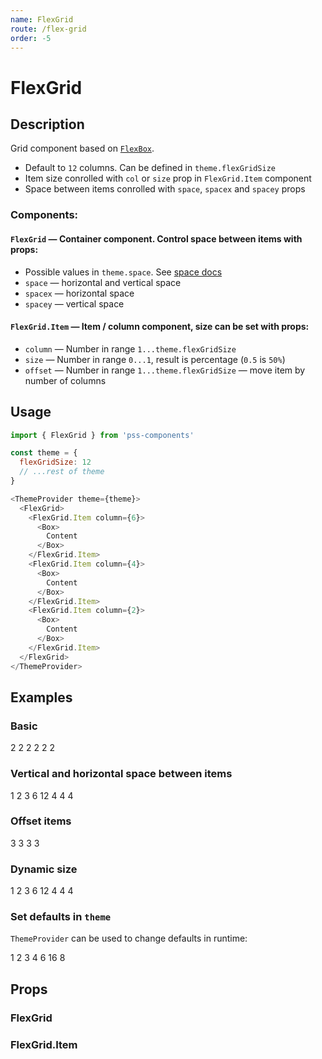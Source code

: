 ```yaml
---
name: FlexGrid
route: /flex-grid
order: -5
---
```




# FlexGrid

## Description

Grid component based on [`FlexBox`](#/flex-box).

- Default to `12` columns. Can be defined in `theme.flexGridSize`
- Item size conrolled with `col` or `size` prop in `FlexGrid.Item` component
- Space between items conrolled with `space`, `spacex` and `spacey` props

### Components:


#### `FlexGrid` — Container component. Control space between items with props:

- Possible values in `theme.space`. See [space docs](https://github.com/exah/pss/blob/master/docs/api.md#space)
- `space` — horizontal and vertical space
- `spacex` — horizontal space
- `spacey` — vertical space

#### `FlexGrid.Item` — Item / column component, size can be set with props:

- `column` — Number in range `1...theme.flexGridSize`
- `size` — Number in range `0...1`, result is percentage (`0.5` is `50%`)
- `offset` — Number in range `1...theme.flexGridSize` — move item by number of columns


## Usage

```js
import { FlexGrid } from 'pss-components'
```

```js
const theme = {
  flexGridSize: 12
  // ...rest of theme
}
```

```js
<ThemeProvider theme={theme}>
  <FlexGrid>
    <FlexGrid.Item column={6}>
      <Box>
        Content
      </Box>
    </FlexGrid.Item>
    <FlexGrid.Item column={4}>
      <Box>
        Content
      </Box>
    </FlexGrid.Item>
    <FlexGrid.Item column={2}>
      <Box>
        Content
      </Box>
    </FlexGrid.Item>
  </FlexGrid>
</ThemeProvider>
```


## Examples

### Basic

<Playground>
  <FlexGrid spacex={1}>
    <FlexGrid.Item column={2}>
      <Box outline='1px solid' pd={1}>
        2
      </Box>
    </FlexGrid.Item>
    <FlexGrid.Item column={2}>
      <Box outline='1px solid' pd={1}>
        2
      </Box>
    </FlexGrid.Item>
    <FlexGrid.Item column={2}>
      <Box outline='1px solid' pd={1}>
        2
      </Box>
    </FlexGrid.Item>
    <FlexGrid.Item column={2}>
      <Box outline='1px solid' pd={1}>
        2
      </Box>
    </FlexGrid.Item>
    <FlexGrid.Item column={2}>
      <Box outline='1px solid' pd={1}>
        2
      </Box>
    </FlexGrid.Item>
    <FlexGrid.Item column={2}>
      <Box outline='1px solid' pd={1}>
        2
      </Box>
    </FlexGrid.Item>
  </FlexGrid>
</Playground>

### Vertical and horizontal space between items

<Playground>
  <FlexGrid space={1}>
    <FlexGrid.Item column={1}>
      <Box outline='1px solid' pd={1}>
        1
      </Box>
    </FlexGrid.Item>
    <FlexGrid.Item column={2}>
      <Box outline='1px solid' pd={1}>
        2
      </Box>
    </FlexGrid.Item>
    <FlexGrid.Item column={3}>
      <Box outline='1px solid' pd={1}>
        3
      </Box>
    </FlexGrid.Item>
    <FlexGrid.Item column={6}>
      <Box outline='1px solid' pd={1}>
        6
      </Box>
    </FlexGrid.Item>
    <FlexGrid.Item column={12}>
      <Box outline='1px solid' pd={1}>
        12
      </Box>
    </FlexGrid.Item>
    <FlexGrid.Item column={4}>
      <Box outline='1px solid' pd={1}>
        4
      </Box>
    </FlexGrid.Item>
    <FlexGrid.Item column={4}>
      <Box outline='1px solid' pd={1}>
        4
      </Box>
    </FlexGrid.Item>
    <FlexGrid.Item column={4}>
      <Box outline='1px solid' pd={1}>
        4
      </Box>
    </FlexGrid.Item>
  </FlexGrid>
</Playground>

### Offset items

<Playground>
  <FlexGrid space={1}>
    <FlexGrid.Item column={3} mgr='75%'>
      <Box outline='1px solid' pd={1}>
        3
      </Box>
    </FlexGrid.Item>
    <FlexGrid.Item column={3} offset={3}>
      <Box outline='1px solid' pd={1}>
        3
      </Box>
    </FlexGrid.Item>
    <FlexGrid.Item column={3} offset={6}>
      <Box outline='1px solid' pd={1}>
        3
      </Box>
    </FlexGrid.Item>
    <FlexGrid.Item column={3} offset={9}>
      <Box outline='1px solid' pd={1}>
        3
      </Box>
    </FlexGrid.Item>
  </FlexGrid>
</Playground>

### Dynamic size

<Playground>
  <FlexGrid space={1}>
    <FlexGrid.Item size={1 / 12}>
      <Box outline='1px solid' pd={1}>
        1
      </Box>
    </FlexGrid.Item>
    <FlexGrid.Item size={2 / 12}>
      <Box outline='1px solid' pd={1}>
        2
      </Box>
    </FlexGrid.Item>
    <FlexGrid.Item size={3 / 12}>
      <Box outline='1px solid' pd={1}>
        3
      </Box>
    </FlexGrid.Item>
    <FlexGrid.Item size={6 / 12}>
      <Box outline='1px solid' pd={1}>
        6
      </Box>
    </FlexGrid.Item>
    <FlexGrid.Item size={12 / 12}>
      <Box outline='1px solid' pd={1}>
        12
      </Box>
    </FlexGrid.Item>
    <FlexGrid.Item size={4 / 12}>
      <Box outline='1px solid' pd={1}>
        4
      </Box>
    </FlexGrid.Item>
    <FlexGrid.Item size={4 / 12}>
      <Box outline='1px solid' pd={1}>
        4
      </Box>
    </FlexGrid.Item>
    <FlexGrid.Item size={4 / 12}>
      <Box outline='1px solid' pd={1}>
        4
      </Box>
    </FlexGrid.Item>
  </FlexGrid>
</Playground>

### Set defaults in `theme`

`ThemeProvider` can be used to change defaults in runtime:

<Playground>
  <ThemeProvider theme={{ flexGridSize: 16 }}>
    <FlexGrid space={1} justifyContent='flex-end'>
      <FlexGrid.Item column={1}>
        <Box outline='1px solid' pd={1}>
          1
        </Box>
      </FlexGrid.Item>
      <FlexGrid.Item column={2}>
        <Box outline='1px solid' pd={1}>
          2
        </Box>
      </FlexGrid.Item>
      <FlexGrid.Item column={3}>
        <Box outline='1px solid' pd={1}>
          3
        </Box>
      </FlexGrid.Item>
      <FlexGrid.Item column={4}>
        <Box outline='1px solid' pd={1}>
          4
        </Box>
      </FlexGrid.Item>
      <FlexGrid.Item column={6}>
        <Box outline='1px solid' pd={1}>
          6
        </Box>
      </FlexGrid.Item>
      <FlexGrid.Item column={16}>
        <Box outline='1px solid' pd={1}>
          16
        </Box>
      </FlexGrid.Item>
      <FlexGrid.Item column={8}>
        <Box outline='1px solid' pd={1}>
          8
        </Box>
      </FlexGrid.Item>
    </FlexGrid>
  </ThemeProvider>
</Playground>


## Props

### FlexGrid

<PropsTable of={FlexGrid} />

### FlexGrid.Item

<PropsTable of={FlexGrid.Item} />
